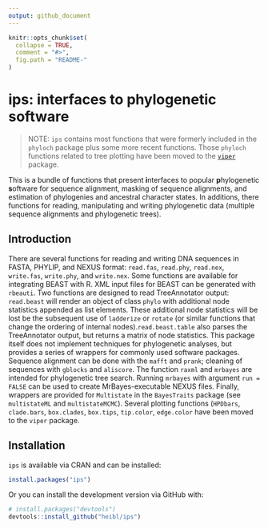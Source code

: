 ```yaml
---
output: github_document
---
```


<!-- README.md is generated from README.Rmd. Please edit that file -->


```r
knitr::opts_chunk$set(
  collapse = TRUE,
  comment = "#>",
  fig.path = "README-"
)
```


# ips: interfaces to phylogenetic software

> NOTE: `ips` contains most functions that were formerly included in the `phyloch` package plus some more recent functions. Those `phyloch` functions related to tree plotting have been moved to the [`viper`](https://github.com/heibl/viper) package.

This is a bundle of functions that present **i**nterfaces to popular **p**hylogenetic **s**oftware for sequence alignment, masking of sequence alignments, and estimation of phylogenies and ancestral character states. In additions, there functions for reading, manipulating and writing phylogenetic data (multiple sequence alignments and phylogenetic trees).

## Introduction

There are several functions for reading and writing DNA sequences in FASTA, PHYLIP, and NEXUS format: `read.fas`, `read.phy`, `read.nex`, `write.fas`, `write.phy`, and `write.nex`.
Some functions are available for integrating BEAST with R. XML input files for BEAST can be generated with `rbeauti`. Two functions are designed to read TreeAnnotator output: `read.beast` will render an object of class `phylo` with additional node statistics appended as list elements. These additional node statistics will be lost be the subsequent use of `ladderize` or `rotate` (or similar functions that change the ordering of internal nodes).`read.beast.table` also parses the TreeAnnotator output, but returns a matrix of node statistics. 
This package itself does not implement techniques for phylogenetic analyses, but provides a series of wrappers for commonly used software packages. Sequence alignment can be done with the `mafft` and `prank`; cleaning of sequences with `gblocks` and `aliscore`. The function `raxml` and `mrbayes` are intended for phylogenetic tree search. Running `mrbayes` with argument `run = FALSE` can be used to create MrBayes-executable NEXUS files. Finally, wrappers are provided for `Multistate` in the `BayesTraits` package (see `multistateML` and `multistateMCMC`).
Several plotting functions (`HPDbars`, `clade.bars`, `box.clades`, `box.tips`, `tip.color`, `edge.color` have been moved to the `viper` package.

## Installation

`ips` is available via CRAN and can be installed:

```r
install.packages("ips")
```

Or you can install the development version via GitHub with:

```r
# install.packages("devtools")
devtools::install_github("heibl/ips")
```
